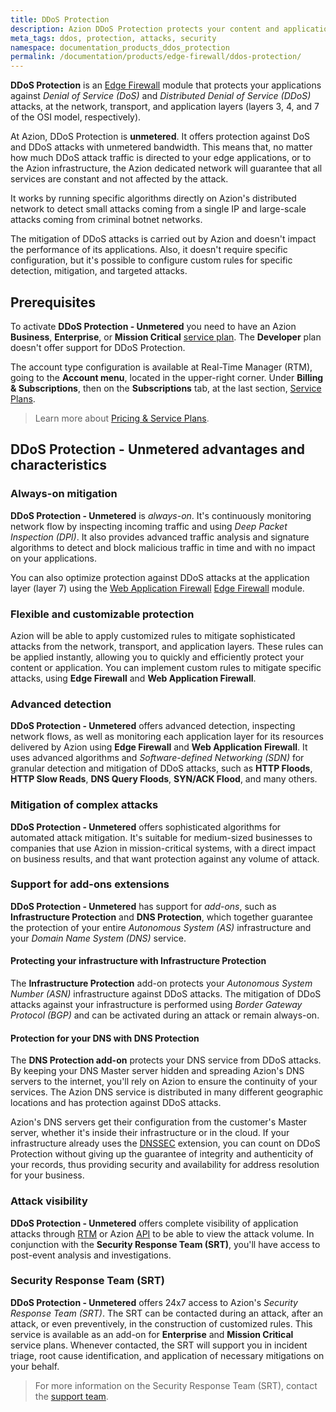 ```yaml
---
title: DDoS Protection
description: Azion DDoS Protection protects your content and applications from Distributed Denial of Service (DDoS) attacks.
meta_tags: ddos, protection, attacks, security
namespace: documentation_products_ddos_protection
permalink: /documentation/products/edge-firewall/ddos-protection/
---
```


**DDoS Protection** is an [Edge Firewall](/en/documentation/edge-firewall/) module that protects your applications against *Denial of Service (DoS)* and *Distributed Denial of Service (DDoS)* attacks, at the network, transport, and application layers (layers 3, 4, and 7 of the OSI model, respectively). 

At Azion, DDoS Protection is **unmetered**. It offers protection against DoS and DDoS attacks with unmetered bandwidth. This means that, no matter how much DDoS attack traffic is directed to your edge applications, or to the Azion infrastructure, the Azion dedicated network will guarantee that all services are constant and not affected by the attack.

It works by running specific algorithms directly on Azion's distributed network to detect small attacks coming from a single IP and large-scale attacks coming from criminal botnet networks. 

The mitigation of DDoS attacks is carried out by Azion and doesn't impact the performance of its applications. Also, it doesn't require specific configuration, but it's possible to configure custom rules for specific detection, mitigation, and targeted attacks.

## Prerequisites

To activate **DDoS Protection - Unmetered** you need to have an Azion **Business**, **Enterprise**, or **Mission Critical** [service plan](/en/documentation/services/service-plans/). The **Developer** plan doesn't offer support for DDoS Protection.

The account type configuration is available at Real-Time Manager (RTM), going to the **Account menu**, located in the upper-right corner. Under **Billing & Subscriptions**, then on the **Subscriptions** tab, at the last section, [Service Plans](https://manager.azion.com/billing-subscriptions/subscriptions).

> Learn more about [Pricing & Service Plans](/en/pricing/).

## DDoS Protection - Unmetered advantages and characteristics

### Always-on mitigation

**DDoS Protection - Unmetered** is *always-on*. It's continuously monitoring network flow by inspecting incoming traffic and using *Deep Packet Inspection (DPI)*. It also provides advanced traffic analysis and signature algorithms to detect and block malicious traffic in time and with no impact on your applications.

You can also optimize protection against DDoS attacks at the application layer (layer 7) using the [Web Application Firewall](/en/documentation/products/edge-firewall/web-application-firewall/) [Edge Firewall](/en/documentation/products/edge-firewall/) module.

### Flexible and customizable protection

Azion will be able to apply customized rules to mitigate sophisticated attacks from the network, transport, and application layers. These rules can be applied instantly, allowing you to quickly and efficiently protect your content or application. You can implement custom rules to mitigate specific attacks, using **Edge Firewall** and **Web Application Firewall**.

### Advanced detection

**DDoS Protection - Unmetered** offers advanced detection, inspecting network flows, as well as monitoring each application layer for its resources delivered by Azion using **Edge Firewall** and **Web Application Firewall**. It uses advanced algorithms and *Software-defined Networking (SDN)* for granular detection and mitigation of DDoS attacks, such as **HTTP Floods**, **HTTP Slow Reads**, **DNS Query Floods**, **SYN/ACK Flood**, and many others.

### Mitigation of complex attacks

**DDoS Protection - Unmetered** offers sophisticated algorithms for automated attack mitigation. It's suitable for medium-sized businesses to companies that use Azion in mission-critical systems, with a direct impact on business results, and that want protection against any volume of attack.

### Support for add-ons extensions

**DDoS Protection - Unmetered** has support for *add-ons*, such as **Infrastructure Protection** and **DNS Protection**, which together guarantee the protection of your entire *Autonomous System (AS)* infrastructure and your *Domain Name System (DNS)* service.

#### Protecting your infrastructure with Infrastructure Protection

The **Infrastructure Protection** add-on protects your *Autonomous System Number (ASN)* infrastructure against DDoS attacks. The mitigation of DDoS attacks against your infrastructure is performed using *Border Gateway Protocol (BGP)* and can be activated during an attack or remain always-on.

#### Protection for your DNS with DNS Protection

The **DNS Protection add-on** protects your DNS service from DDoS attacks. By keeping your DNS Master server hidden and spreading Azion's DNS servers to the internet, you'll rely on Azion to ensure the continuity of your services. The Azion DNS service is distributed in many different geographic locations and has protection against DDoS attacks.

Azion's DNS servers get their configuration from the customer's Master server, whether it's inside their infrastructure or in the cloud. If your infrastructure already uses the [DNSSEC](/en/documentation/products/intelligent-dns/dnssec-compatibility/) extension, you can count on DDoS Protection without giving up the guarantee of integrity and authenticity of your records, thus providing security and availability for address resolution for your business.

### Attack visibility

**DDoS Protection - Unmetered** offers complete visibility of application attacks through [RTM](https://manager.azion.com) or Azion [API](https://api.azion.com) to be able to view the attack volume. In conjunction with the **Security Response Team (SRT)**, you'll have access to post-event analysis and investigations.

### Security Response Team (SRT)

**DDoS Protection - Unmetered** offers 24x7 access to Azion's *Security Response Team (SRT)*. The SRT can be contacted during an attack, after an attack, or even preventively, in the construction of customized rules. This service is available as an add-on for **Enterprise** and **Mission Critical** service plans. Whenever contacted, the SRT will support you in incident triage, root cause identification, and application of necessary mitigations on your behalf.

> For more information on the Security Response Team (SRT), contact the [support team](https://www.azion.com/en/support/).
